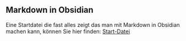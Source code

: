 ## Markdown in Obsidian

Eine Startdatei die fast alles zeigt das man mit Markdown in Obsidian machen
kann, können Sie hier finden: [Start-Datei](/gym-inf/obsidian-intro.md)

